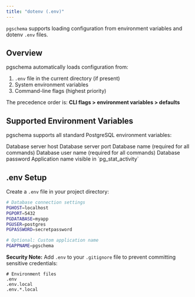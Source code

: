 ```yaml
---
title: "dotenv (.env)"
---
```


`pgschema` supports loading configuration from environment variables and dotenv `.env` files.

## Overview

pgschema automatically loads configuration from:
1. `.env` file in the current directory (if present)
2. System environment variables
3. Command-line flags (highest priority)

The precedence order is: **CLI flags > environment variables > defaults**

## Supported Environment Variables

pgschema supports all standard PostgreSQL environment variables:

<ParamField path="PGHOST" type="string" default="localhost">
  Database server host
</ParamField>

<ParamField path="PGPORT" type="integer" default="5432">
  Database server port
</ParamField>

<ParamField path="PGDATABASE" type="string" required>
  Database name (required for all commands)
</ParamField>

<ParamField path="PGUSER" type="string" required>
  Database user name (required for all commands)
</ParamField>

<ParamField path="PGPASSWORD" type="string">
  Database password
</ParamField>

<ParamField path="PGAPPNAME" type="string" default="pgschema">
  Application name visible in `pg_stat_activity`
</ParamField>

## .env Setup

Create a `.env` file in your project directory:

```bash
# Database connection settings
PGHOST=localhost
PGPORT=5432
PGDATABASE=myapp
PGUSER=postgres
PGPASSWORD=secretpassword

# Optional: Custom application name
PGAPPNAME=pgschema
```

**Security Note:** Add `.env` to your `.gitignore` file to prevent committing sensitive credentials:

```gitignore
# Environment files
.env
.env.local
.env.*.local
```